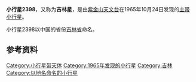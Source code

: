 {{Infobox Planet  
| name = 2398 Jilin
| image = 
| caption = 
| discovery=yes | physical_characteristics = yes | bgcolour=#FFFFC0
| discovery_ref = 
| discoverer = [[紫金山天文台|紫金山天文台]]
| discovery_site = [[南京|南京]]
| discovered =  1965年10月24日
| mp_name = 2398
| alt_names = 1965 UD2
| named_after = [[吉林省|吉林省]]
| mp_category=[[小行星带|主带]]
| orbit_ref = <ref>[http://ssd.jpl.nasa.gov/sbdb.cgi?sstr=2398+Jilin JPL Small-Body Database 2398 Jilin (1965 UD2)]</ref>
| epoch = 2011年8月27日
| semimajor=
| perihelion=1.8314306[[天文单位|AU]]
| aphelion= 2.3930882AU
| eccentricity = 0.2346999
| period = 1352.1861131[[日|地球日]] 
| inclination=3.73014[[角度|°]]
| asc_node=88.07396°
| arg_peri=11.95441°
| mean_anomaly=105.71718°
| avg_speed=
 | dimensions=
 | mass=
 | density=
 | surface_grav=
 | escape_velocity=
 | rotation= 3.17767小时
 | spectral_type=
 | magnitude=13.6
 | abs_magnitude=
 | albedo=
 | single_temperature=
}}
'''小行星2398'''，又称为'''吉林星'''，是由[[紫金山天文台|紫金山天文台]]在1965年10月24日发现的[[小行星带|主带]][[小行星|小行星]]。

小行星2398以中国的省份[[吉林省|吉林省]]命名。

== 参考资料 ==
{{Reflist}}

{{Minor Planet Number|(2397)[[小行星2397|小行星2397]]|(2399)[[小行星2399|小行星2399]]}}

[[Category:小行星带天体|Category:小行星带天体]]
[[Category:1965年发现的小行星|Category:1965年发现的小行星]]
[[Category:吉林|Category:吉林]]
[[Category:以地名命名的小行星|Category:以地名命名的小行星]]